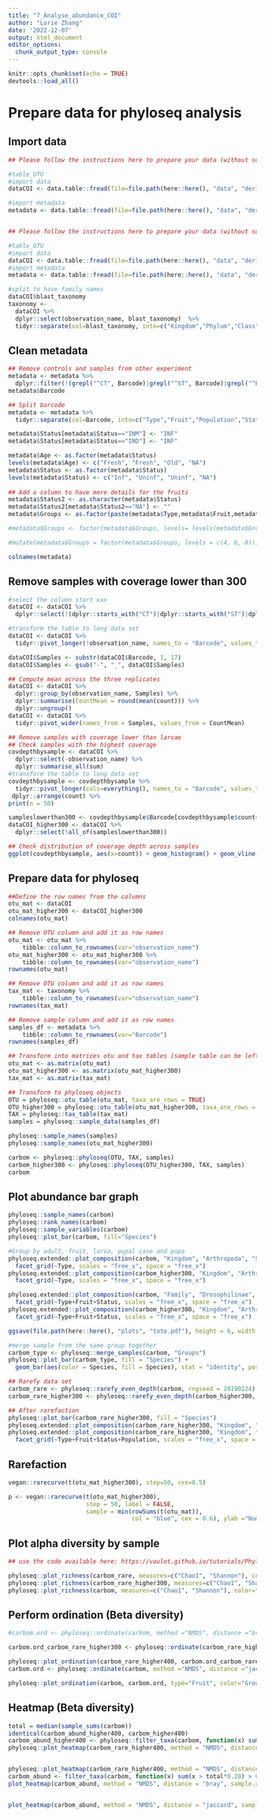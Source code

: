 ```yaml
---
title: "7_Analyse_abundance_COI"
author: "Lorie Zhang"
date: '2022-12-07'
output: html_document
editor_options: 
  chunk_output_type: console
---
```


```r
knitr::opts_chunk$set(echo = TRUE)
devtools::load_all()
```

# Prepare data for phyloseq analysis
## Import data
```r
## Please follow the instructions here to prepare your data (without sub-setting samples or taxa): https://vaulot.github.io/tutorials/Phyloseq_tutorial.html#read-the-data-and-create-phyloseq-objects

#table_OTU
#import data
dataCOI <- data.table::fread(file=file.path(here::here(), "data", "derived_data", "2022_COI_JRLAT_cleaned_filtered_abundance_final.tsv"),sep="\t",header=TRUE)

#import metadata
metadata <- data.table::fread(file=file.path(here::here(), "data", "derived_data", "Metadata_final.tsv"), sep="\t",header=TRUE)


## Please follow the instructions here to prepare your data (without subsetting samples or taxa): https://vaulot.github.io/tutorials/Phyloseq_tutorial.html#read-the-data-and-create-phyloseq-objects

#table_OTU
#import data
dataCOI <- data.table::fread(file=file.path(here::here(), "data", "derived_data", "2022_COI_JRLAT_cleaned_filtered_abundance_final.tsv"), sep="\t",header=TRUE)
#import metadata
metadata <- data.table::fread(file=file.path(here::here(), "data", "derived_data", "Metadata_final.tsv"), sep="\t",header=TRUE)

#split to have family names
dataCOI$blast_taxonomy
taxonomy <- 
  dataCOI %>%
  dplyr::select(observation_name, blast_taxonomy)  %>%
  tidyr::separate(col=blast_taxonomy, into=c("Kingdom","Phylum","Class","Order","Family","Genus","Species"),  sep=";", remove=TRUE)

```

## Clean metadata
```r

## Remove controls and samples from other experiment
metadata <- metadata %>%
  dplyr::filter(!(grepl("^CT", Barcode)|grepl("^ST", Barcode)|grepl("^BL", Barcode)|grepl("^CH", Barcode)))
metadata$Barcode

## Split barcode
metadata <- metadata %>%
  tidyr::separate(col=Barcode, into=c("Type","Fruit","Population","Status","Number"),  sep="_", remove=FALSE)

metadata$Status[metadata$Status=="INM"] <- "INF"
metadata$Status[metadata$Status=="IND"] <- "INF"

metadata$Age <- as.factor(metadata$Status)
levels(metadata$Age) <- c("Fresh", "Fresh", "Old", "NA")
metadata$Status <- as.factor(metadata$Status)
levels(metadata$Status) <- c("Inf", "Uninf", "Uninf", "NA")
  
## Add a column to have more details for the fruits
metadata$Status2 <- as.character(metadata$Status)
metadata$Status2[metadata$Status2=="NA"] <- ""
metadata$Groups <- as.factor(paste(metadata$Type,metadata$Fruit,metadata$Status2))

#metadata$Groups <- factor(metadata$Groups, levels= levels(metadata$Groups)[c(2:9, 1)] )

#mutate(metadata$Groups = factor(metadata$Groups, levels = c(4, 6, 8)))

colnames(metadata)
```

## Remove samples with coverage lower than 300 
```r

#select the column start xxx
dataCOI <- dataCOI %>%
  dplyr::select(!(dplyr::starts_with("CT")|dplyr::starts_with("ST")|dplyr::starts_with("BL")|dplyr::starts_with("CH")|dplyr::starts_with("Undetermined")|dplyr::starts_with("observation_sum")|dplyr::starts_with("#comment")|dplyr::starts_with("rdp_tax_and_bootstrap")|dplyr::starts_with("seed_id")|dplyr::starts_with("seed_sequence")|dplyr::starts_with("NC")))

#transform the table to long data set 
dataCOI <- dataCOI %>%
  tidyr::pivot_longer(!observation_name, names_to = "Barcode", values_to = "count") 

dataCOI$Samples <- substr(dataCOI$Barcode, 1, 17)
dataCOI$Samples <- gsub("-", "_", dataCOI$Samples)

## Compute mean across the three replicates
dataCOI <- dataCOI %>% 
  dplyr::group_by(observation_name, Samples) %>% 
  dplyr::summarise(CountMean = round(mean(count))) %>% 
  dplyr::ungroup()
dataCOI <- dataCOI %>% 
  tidyr::pivot_wider(names_from = Samples, values_from = CountMean)

## Remove samples with coverage lower than larvae
## Check samples with the highest coverage
covdepthbysample <- dataCOI %>% 
  dplyr::select(-observation_name) %>%
  dplyr::summarise_all(sum)
#transform the table to long data set 
covdepthbysample <- covdepthbysample %>%
  tidyr::pivot_longer(cols=everything(), names_to = "Barcode", values_to = "count") %>%
 dplyr::arrange(count) %>%
print(n = 50)

sampleslowerthan300 <- covdepthbysample$Barcode[covdepthbysample$count<300]
dataCOI_higher300 <- dataCOI %>% 
  dplyr::select(!all_of(sampleslowerthan300))

## Check distribution of coverage depth across samples
ggplot(covdepthbysample, aes(x=count)) + geom_histogram() + geom_vline(aes(xintercept = 100), colour="red")+ geom_vline(aes(xintercept = 300), colour="red")

```

## Prepare data for phyloseq
```r

##Define the row names from the columns
otu_mat <- dataCOI
otu_mat_higher300 <- dataCOI_higher300
colnames(otu_mat)

## Remove OTU column and add it as row names
otu_mat <- otu_mat %>%
    tibble::column_to_rownames(var="observation_name")
otu_mat_higher300 <- otu_mat_higher300 %>%
    tibble::column_to_rownames(var="observation_name")
rownames(otu_mat)

## Remove OTU column and add it as row names
tax_mat <- taxonomy %>%
    tibble::column_to_rownames(var="observation_name")
rownames(tax_mat)

## Remove sample column and add it as row names
samples_df <- metadata %>%
    tibble::column_to_rownames(var="Barcode")
rownames(samples_df)

## Transform into matrices otu and tax tables (sample table can be left as data frame)
otu_mat <- as.matrix(otu_mat)
otu_mat_higher300 <- as.matrix(otu_mat_higher300)
tax_mat <- as.matrix(tax_mat)

## Transform to phyloseq objects
OTU = phyloseq::otu_table(otu_mat, taxa_are_rows = TRUE)
OTU_higher300 = phyloseq::otu_table(otu_mat_higher300, taxa_are_rows = TRUE)
TAX = phyloseq::tax_table(tax_mat)
samples = phyloseq::sample_data(samples_df)

phyloseq::sample_names(samples)
phyloseq::sample_names(otu_mat_higher300)

carbom <- phyloseq::phyloseq(OTU, TAX, samples)
carbom_higher300 <- phyloseq::phyloseq(OTU_higher300, TAX, samples)
carbom
```

## Plot abundance bar graph
```r
phyloseq::sample_names(carbom)
phyloseq::rank_names(carbom)
phyloseq::sample_variables(carbom)
phyloseq::plot_bar(carbom, fill="Species")

#Group by adult, fruit, larva, pupal case and pupa
phyloseq.extended::plot_composition(carbom, "Kingdom", "Arthropoda", "Species", fill = "Species", numberOfTaxa = 11) +
  facet_grid(~Type, scales = "free_x", space = "free_x")
phyloseq.extended::plot_composition(carbom_higher300, "Kingdom", "Arthropoda", "Species", fill = "Species", numberOfTaxa = 11) +
  facet_grid(~Type, scales = "free_x", space = "free_x")

phyloseq.extended::plot_composition(carbom, "Family", "Drosophilinae", "Species", fill = "Species", numberOfTaxa = 11) + 
  facet_grid(~Type+Fruit+Status, scales = "free_x", space = "free_x")
phyloseq.extended::plot_composition(carbom_higher300, "Kingdom", "Arthropoda", "Species", fill = "Species", numberOfTaxa = 11) + 
  facet_grid(~Type+Fruit+Status, scales = "free_x", space = "free_x")

ggsave(file.path(here::here(), "plots", "toto.pdf"), height = 6, width = 8)

#merge sample from the same group together 
carbom_type <- phyloseq::merge_samples(carbom, "Groups")
phyloseq::plot_bar(carbom_type, fill = "Species") + 
  geom_bar(aes(color = Species, fill = Species), stat = "identity", position="stack")

## Rarefy data set
carbom_rare <- phyloseq::rarefy_even_depth(carbom, rngseed = 20190124)
carbom_rare_higher300 <- phyloseq::rarefy_even_depth(carbom_higher300, rngseed = 20190124)

## After rarefaction
phyloseq::plot_bar(carbom_rare_higher300, fill = "Species")
phyloseq.extended::plot_composition(carbom_rare_higher300, "Kingdom", "Arthropoda", "Species", fill = "Species", numberOfTaxa = 9)
phyloseq.extended::plot_composition(carbom_rare_higher300, "Kingdom", "Arthropoda", "Species", fill = "Species", numberOfTaxa = 9) + 
  facet_grid(~Type+Fruit+Status+Population, scales = "free_x", space = "free_x")

```
## Rarefaction
```r
vegan::rarecurve(t(otu_mat_higher300), step=50, cex=0.5)

p <- vegan::rarecurve(t(otu_mat_higher300), 
                      step = 50, label = FALSE, 
                      sample = min(rowSums(t(otu_mat)), 
                                   col = "blue", cex = 0.6), ylab ="Number of OTUs")
```

## Plot alpha diversity by sample
```r
## use the code available here: https://vaulot.github.io/tutorials/Phyloseq_tutorial.html#bar-graphs)

phyloseq::plot_richness(carbom_rare, measures=c("Chao1", "Shannon"), color="Species")
phyloseq::plot_richness(carbom_rare_higher300, measures=c("Chao1", "Shannon"), color="Groups")
phyloseq::plot_richness(carbom, measures=c("Chao1", "Shannon"), color="Groups")
```

## Perform ordination (Beta diversity)
```r
#carbom.ord <- phyloseq::ordinate(carbom, method ="NMDS", distance ="bray")

carbom.ord_carbom_rare_higher300 <- phyloseq::ordinate(carbom_rare_higher300, method ="NMDS", distance ="jaccard")

phyloseq::plot_ordination(carbom_rare_higher400, carbom.ord_carbom_rare_higher400, type="Fruit", color="Groups", shape= "Type", title="")
carbom.ord <- phyloseq::ordinate(carbom, method ="NMDS", distance ="jaccard")

phyloseq::plot_ordination(carbom, carbom.ord, type="Fruit", color="Groups", shape= "Type", title="")

```

## Heatmap (Beta diversity)
```r

total = median(sample_sums(carbom))
identical(carbom_abund_higher400, carbom_higher400)
carbom_abund_higher400 <- phyloseq::filter_taxa(carbom, function(x) sum(x ) > 400, TRUE)
phyloseq::plot_heatmap(carbom_rare_higher400, method = "NMDS", distance = "bray", sample.order = "Type")


phyloseq::plot_heatmap(carbom_rare_higher400, method = "NMDS", distance = "jaccard", sample.order = "Groups")
carbom_abund <- filter_taxa(carbom, function(x) sum(x > total*0.20) > 0, TRUE)
plot_heatmap(carbom_abund, method = "NMDS", distance = "bray", sample.order = "Type")


plot_heatmap(carbom_abund, method = "NMDS", distance = "jaccard", sample.order = "Type")

```
